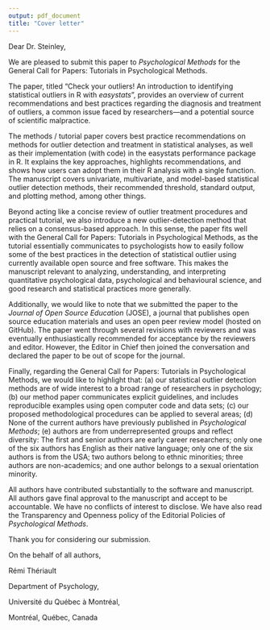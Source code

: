 ```yaml
---
output: pdf_document
title: "Cover letter"
---
```


Dear Dr. Steinley,

We are pleased to submit this paper to *Psychological Methods* for the General Call for Papers: Tutorials in Psychological Methods.

The paper, titled "Check your outliers! An introduction to identifying statistical outliers in R with *easystats*", provides an overview of current recommendations and best practices regarding the diagnosis and treatment of outliers, a common issue faced by researchers---and a potential source of scientific malpractice.

The methods / tutorial paper covers best practice recommendations on methods for outlier detection and treatment in statistical analyses, as well as their implementation (with code) in the easystats performance package in R. It explains the key approaches, highlights recommendations, and shows how users can adopt them in their R analysis with a single function. The manuscript covers univariate, multivariate, and model-based statistical outlier detection methods, their recommended threshold, standard output, and plotting method, among other things.

Beyond acting like a concise review of outlier treatment procedures and practical tutorial, we also introduce a new outlier-detection method that relies on a consensus-based approach. In this sense, the paper fits well with the General Call for Papers: Tutorials in Psychological Methods, as the tutorial essentially communicates to psychologists how to easily follow some of the best practices in the detection of statistical outlier using currently available open source and free software. This makes the manuscript relevant to analyzing, understanding, and interpreting quantitative psychological data, psychological and behavioural science, and good research and statistical practices more generally.

Additionally, we would like to note that we submitted the paper to the *Journal of Open Source Education* (JOSE), a journal that publishes open source education materials and uses an open peer review model (hosted on GitHub). The paper went through several revisions with reviewers and was eventually enthusiastically recommended for acceptance by the reviewers and editor. However, the Editor in Chief then joined the conversation and declared the paper to be out of scope for the journal.

Finally, regarding the General Call for Papers: Tutorials in Psychological Methods, we would like to highlight that: (a) our statistical outlier detection methods are of wide interest to a broad range of researchers in psychology; (b) our method paper communicates explicit guidelines, and includes reproducible examples using open computer code and data sets; (c) our proposed methodological procedures can be applied to several areas; (d) None of the current authors have previously published in *Psychological Methods*; (e) authors are from underrepresented groups and reflect diversity: The first and senior authors are early career researchers; only one of the six authors has English as their native language; only one of the six authors is from the USA; two authors belong to ethnic minorities; three authors are non-academics; and one author belongs to a sexual orientation minority.

All authors have contributed substantially to the software and manuscript. All authors gave final approval to the manuscript and accept to be accountable. We have no conflicts of interest to disclose. We have also read the Transparency and Openness policy of the Editorial Policies of *Psychological Methods*.

Thank you for considering our submission.

On the behalf of all authors,

Rémi Thériault

Department of Psychology,

Université du Québec à Montréal,

Montréal, Québec, Canada